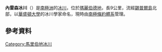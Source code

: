 {{coord|73|56|S|124|24|W|display=title}}

'''內雷森冰川'''（{{lang-en|Nereson Glacier}}）是[[南極洲|南極洲]]的[[冰川|冰川]]，位於[[瑪麗伯德地|瑪麗伯德地]]，長9公里，流經[[錫普爾島|錫普爾島]]北部，以[[華盛頓大學|華盛頓大學]]的冰川學家命名，現時由[[南極條約體系|南極條約體系]]管理。

==參考資料==
{{usgs-gazetteer}}

{{DEFAULTSORT:Nereson Glacier}}
[[Category:馬里伯地冰川|Category:馬里伯地冰川]]


{{MarieByrdLand-geo-stub}}